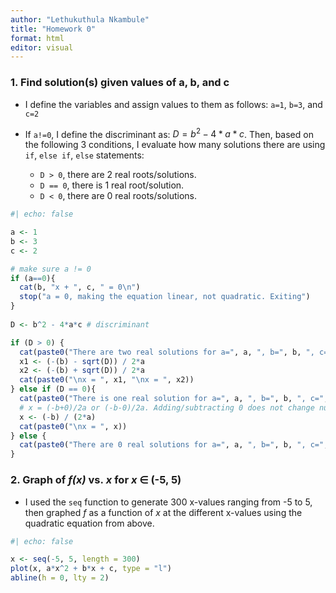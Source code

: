```yaml
---
author: "Lethukuthula Nkambule"
title: "Homework 0"
format: html
editor: visual
---
```


### 1. Find solution(s) given values of a, b, and c

-  I define the variables and assign values to them as follows: `a=1`, `b=3`, and `c=2`

-   If `a!=0`, I define the discriminant as: $D = b^2 - 4*a*c$. Then, based on the following 3 conditions, I evaluate how many solutions there are using `if`, `else if`, `else` statements:

    -   `D > 0`, there are 2 real roots/solutions.
    -   `D == 0`, there is 1 real root/solution.
    -   `D < 0`, there are 0 real roots/solutions.

```r
#| echo: false

a <- 1
b <- 3
c <- 2

# make sure a != 0
if (a==0){
  cat(b, "x + ", c, " = 0\n")
  stop("a = 0, making the equation linear, not quadratic. Exiting")
}
      
D <- b^2 - 4*a*c # discriminant

if (D > 0) {
  cat(paste0("There are two real solutions for a=", a, ", b=", b, ", c=", c, ":"))
  x1 <- (-(b) - sqrt(D)) / 2*a
  x2 <- (-(b) + sqrt(D)) / 2*a
  cat(paste0("\nx = ", x1, "\nx = ", x2))
} else if (D == 0){
  cat(paste0("There is one real solution for a=", a, ", b=", b, ", c=", c, ":"))
  # x = (-b+0)/2a or (-b-0)/2a. Adding/subtracting 0 does not change num, so x = -b/2a
  x <- (-b) / (2*a)
  cat(paste0("\nx = ", x))
} else {
  cat(paste0("There are 0 real solutions for a=", a, ", b=", b, ", c=", c))
}

```

### 2. Graph of *f(x)* vs. *x* for *x* $\in$ (-5, 5)

-   I used the `seq` function to generate 300 x-values ranging from -5 to 5, then graphed *f* as a function of *x* at the different x-values using the quadratic equation from above.

```r
#| echo: false

x <- seq(-5, 5, length = 300)
plot(x, a*x^2 + b*x + c, type = "l")
abline(h = 0, lty = 2)
```
